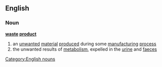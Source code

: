 ==English==
===Noun===
'''[[waste]] [[product]]'''
#an [[unwanted]] [[material]] [[produced]] during some [[manufacturing]] [[process]]
#the unwanted results of [[metabolism]], expelled in the [[urine]] and [[faeces]]
[[Category:English nouns]]